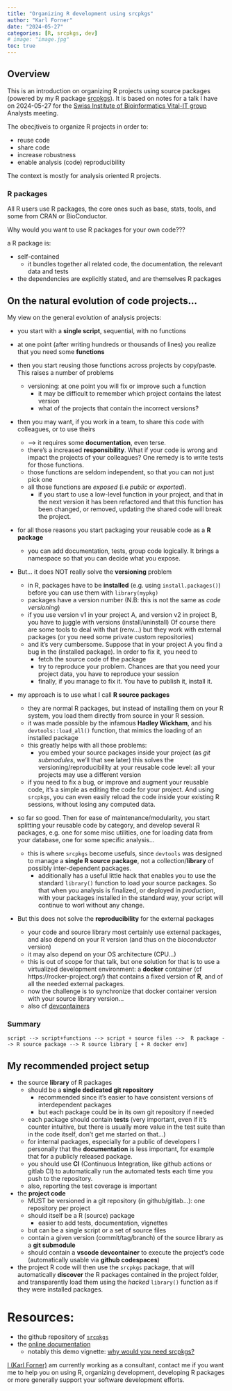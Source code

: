 ```yaml
---
title: "Organizing R development using srcpkgs"
author: "Karl Forner"
date: "2024-05-27"
categories: [R, srcpkgs, dev]
# image: "image.jpg"
toc: true
---
```


## Overview

This is an introduction on organizing R projects using source packages (powered by my R package [srcpkgs](https://kforner.github.io/srcpkgs/)). It is based on notes for a talk I have on 2024-05-27 for the [Swiss Institute of Bioinformatics Vital-IT group](https://www.sib.swiss/vital-it) Analysts meeting.

The obecjtiveis  to organize R projects in order to:

- reuse code
- share code
- increase robustness
- enable analysis (code) reproducibility


The context is mostly for analysis oriented R projects.

### R packages

All R users use R packages, the core ones such as base, stats, tools, and some from CRAN or BioConductor.

Why would you want to use R packages for your own code???

a R package is:

  - self-contained
    * it bundles together all related code, the documentation, the relevant data and tests
  - the dependencies are explicitly stated, and are themselves R packages


## On the natural evolution of code projects... 

My view on the general evolution of analysis projects:

- you start with a **single script**, sequential, with no functions

- at one point (after writing hundreds or thousands of lines) you realize that you need some **functions**

- then you start reusing those functions across projects by copy/paste. This raises a number of problems
  * versioning: at one point you will fix or improve such a function
    * it may be difficult to remember which project contains the latest version
    * what of the projects that contain the incorrect versions?

- then you may want, if you work in a team, to share this code with colleagues, or to use theirs
  * --> it requires some **documentation**, even terse.
  * there's a increased **responsibility**. What if your code is wrong and impact the projects of your colleagues? One remedy is to write tests for those functions.
  * those functions are seldom independent, so that you can not just pick one
  * all those functions are *exposed* (i.e *public* or *exported*). 
    * if you start to use a low-level function in your project, and that in the next version it has been refactored and that
      this function has been changed, or removed, updating the shared code will break the project.

- for all those reasons you start packaging your reusable code as a **R package**
  * you can add documentation, tests, group code logically. It brings a namespace so that you can decide what you expose.

- But... it does NOT really solve the **versioning** problem
  * in R, packages have to be **installed** (e.g. using `install.packages()`) before you can use them with `library(mypkg)`
  * packages have a version number (N.B: this is not the same as *code versioning*)
  * if you use version v1 in your project A, and version v2 in project B, you have to juggle with versions (install/uninstall)
  Of course there are some tools to deal with that (renv...) but they work with external packages (or you need some private custom repositories)
  * and it's very cumbersome. Suppose that in your project A you find a bug in the (installed package).
  In order to fix it, you need to 
      * fetch the source code of the package
      * try to reproduce your problem. Chances are that you need your project data, you have to reproduce your session
      * finally, if you manage to fix it. You have to publish it, install it.

- my approach is to use what I call **R source packages**
  * they are normal R packages, but instead of installing them on your R system, you load them directly from source in your R session.
  * it was made possible by the infamous **Hadley Wickham**, and his `devtools::load_all()` function, that mimics the loading of an installed package
  * this greatly helps with all those problems:
    * you embed your source packages inside your project (as *git submodules*, we'll that see later)
    this solves the versioning/reproducibility at your reusable code level: all your projects may use a different version
  * if you need to fix a bug, or improve and augment your reusable code, it's a simple as editing the code for your project.
    And using `srcpkgs`, you can even easily reload the code inside your existing R sessions, without losing any computed data.

- so far so good. Then for ease of maintenance/modularity, you start splitting your reusable code by category, and develop 
several R packages, e.g. one for some misc utilities, one for loading data from your database, one for some specific analysis...
  * this is where `srcpkgs` become usefuls, since `devtools` was designed to manage a **single R source package**, not a collection/**library** of possibly inter-dependent packages.
    * additionally has a useful little hack that enables you to use the standard `library()` function to load your source packages. 
    So that when you analysis is finalized, or deployed in *production*, with your packages installed in the standard way, your script will continue to worl without any change.

- But this does not solve the **reproducibility** for the external packages
  * your code and source library most certainly use external packages, and also depend on your R version (and thus on the *bioconductor* version)
  * it may also depend on your OS architecture (CPU...)
  * this is out of scope for that talk, but one solution for that is to use a virtualized development environment: a **docker** container (cf https://rocker-project.org/) that contains a fixed version of **R**, and of all the needed external packages.
  * now the challenge is to synchronize that docker container version with your source library version...
  * also cf [devcontainers](https://code.visualstudio.com/docs/devcontainers/containers)


### Summary

`script --> script+functions --> script + source files -->  R package --> R source package --> R source library [ + R docker env]`

## My recommended project setup

- the source **library** of R packages
  * should be a **single dedicated git repository**
    * recommended since it's easier to have consistent versions of interdependent packages
    * but each package could be in its own git repository if needed
  * each package should contain **tests** (very important, even if it's counter intuitive, but there is usually more value in the test suite than in the code itself, don't get me started on that...)
  * for internal packages, especially for a public of developers I personally that the **documentation** is less important, for example that for a publicly released package.
  * you should use **CI** (Continuous Integration, like github actions or gitlab CI) to automatically run the automated tests each time you push to the repository.
  * also, reporting the test coverage is important

- the **project code**
  * MUST be versioned in a git repository (in github/gitlab...): one repository per project
  * should itself be a R (source) package
    * easier to add tests, documentation, vignettes
  * but can be a single script or a set of source files
  * contain a given version (commit/tag/branch) of the source library as a **git submodule**
  * should contain a **vscode devcontainer** to execute the project's code (automatically usable via **github codespaces**)
- the project R code will then use the `srcpkgs` package, that will automatically **discover** the R packages
  contained in the project folder, and transparently load them using the *hacked* `library()` function as if they were installed packages.

# Resources:

- the github repository of [`srcpkgs`](https://github.com/kforner/srcpkgs)
- the [online documentation](https://kforner.github.io/srcpkgs/)
  * notably this demo vignette: [why would you need srcpkgs?](https://kforner.github.io/srcpkgs/articles/demo.html)

[I (Karl Forner)](../../about) am currently working as a consultant, contact me if you want me to help you on using R, 
organizing development, developing R packages or more generally support your software development efforts.



